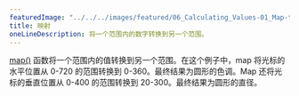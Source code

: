 ---
featuredImage: "../../../images/featured/06_Calculating_Values-01_Map-thumbnail.png"
title: 映射
oneLineDescription: 将一个范围内的数字转换到另一个范围。
---

<a href="/reference/#/p5/map/" target="_blank">map()</a> 函数将一个范围内的值转换到另一个范围。在这个例子中，map 将光标的水平位置从 0-720 的范围转换到 0-360。最终结果为圆形的色调。Map 还将光标的垂直位置从 0-400 的范围转换到 20-300。最终结果为圆形的直径。
